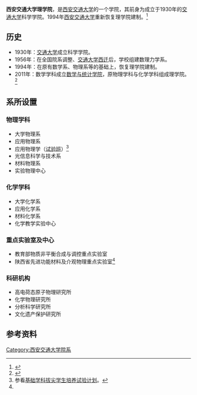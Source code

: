 {{Pathnav|中华人民共和国教育部|西安交通大学}}
{{Infobox University Department
 |名称              =理学院
 |其他名称        =School of Science
 |徽标              =
 |徽标说明        =
 |图像名称        =Xian jiaotong university 2.jpg
 |图像大小        =200px
 |图像说明        =
 |拉丁名称        =
 |隶属              =[[西安交通大学|西安交通大学]]
 |建立时间        =1930年
 |关闭时间        =
 |类型              =学院
 |下属              =
 |主管官员        =
 |主席              =
 |院长              =[[李福利|李福利]]
 |常务副院长     =
 |副院长           =
 |系主任           =
 |所长              =
 |部长              =
 |主任              =
 |党委书记        =[[郑元锁|郑元锁]]
 |头衔              =
 |头衔人名        =
 |教师              =
 |员工              =
 |学生              =
 |本科生           =
 |研究生           =
 |博士生           =
 |其他学生        =
 |地址              ={{CHN}}[[陕西省|陕西省]][[西安市|西安市]][[碑林区|碑林区]]
 |国家              =
 |省                 =
 |市                 =
 |坐标              =
 |网址              =[http://phych.xjtu.edu.cn/]
 |标志              =
 |脚注              =
}}

'''西安交通大学理学院'''，是[[西安交通大学|西安交通大学]]的一个学院，其前身为成立于1930年的[[交通大学|交通大学]]科学学院。1994年[[西安交通大学|西安交通大学]]重新恢复理学院建制。<ref name="of">{{Cite web|url=http://www.xjtu.edu.cn/yxsz/224.html|title=理学院|author=|date=2013-03-21|publisher=西安交通大学|language=中文|accessdate=|quote=|deadurl=yes|archiveurl=https://web.archive.org/web/20130427045219/http://www.xjtu.edu.cn/yxsz/224.html|archivedate=2013-04-27|df=}}</ref>

==历史==
*1930年：[[交通大学|交通大学]]成立科学学院。
*1956年：在全国院系调整、[[交通大学|交通大学]][[交大西迁|西迁]]后，学校组建数理力学系。
*1994年：在原有数学系、物理系等的基础上，恢复理学院建制。
*2011年：数学学科成立[[西安交通大学数学与统计学院|数学与统计学院]]，原物理学科与化学学科组成理学院。<ref name="mt">{{Cite web |url= http://202.117.3.94/sxtjxy/xygk/article.jsp?articleId=4286 |title= 学院简介 |author=  |date=  |publisher= 数学与统计学院 |language= 中文 |accessdate=  |quote=  |archive-url= https://web.archive.org/web/20121004233605/http://202.117.3.94/sxtjxy/xygk/article.jsp?articleId=4286 |archive-date= 2012-10-04 |dead-url= yes }}</ref>

==系所设置==
===物理学科===
* 大学物理系
* 应用物理系
* 应用物理学（[[珠峰计划|试验班]]）<ref>参看[[基础学科拔尖学生培养试验计划|基础学科拔尖学生培养试验计划]]。</ref>
* 光信息科学与技术系
* 材料物理系
* 实验物理中心
===化学学科===
* 大学化学系
* 应用化学系
* 材料化学系
* 化学教学实验中心

===重点实验室及中心===
* 教育部物质非平衡合成与调控重点实验室
* 陕西省先进功能材料及介观物理重点实验室<ref name="of" />

===科研机构===
* 高电荷态原子物理研究所
* 化学物理研究所
* 分析科学研究所
* 文化遗产保护研究所

==参考资料==
{{reflist}}

{{西安交通大学}}
{{Authority control}}
[[Category:西安交通大学院系|Category:西安交通大学院系]]